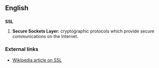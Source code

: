 ==English==

==={{initialism}}===
'''SSL'''

# {{computing}} '''Secure Sockets Layer''':  cryptographic protocols which provide secure communications on the Internet.

===External links===
*[[w:Secure Sockets Layer|Wikipedia article on SSL]]